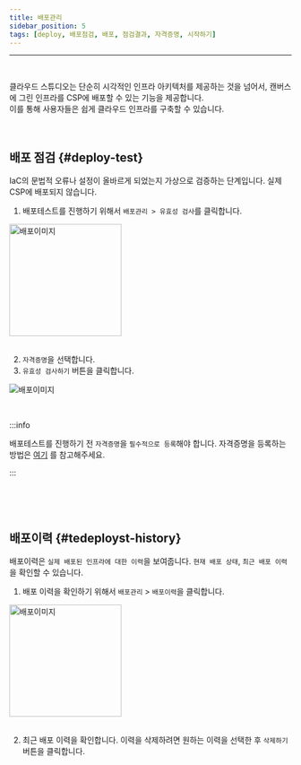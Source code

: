```yaml
---
title: 배포관리
sidebar_position: 5
tags: [deploy, 배포점검, 배포, 점검결과, 자격증명, 시작하기]
---
```



<hr />
<br />

클라우드 스튜디오는 단순히 시각적인 인프라 아키텍처를 제공하는 것을 넘어서, 캔버스에 그린 인프라를 CSP에 배포할 수 있는 기능을 제공합니다. <br /> 이를 통해 사용자들은 쉽게 클라우드 인프라를 구축할 수 있습니다.

<p>&nbsp;</p>

## 배포 점검 {#deploy-test}

IaC의 문법적 오류나 설정이 올바르게 되었는지 가상으로 검증하는 단계입니다. 실제 CSP에 배포되지 않습니다.

1. 배포테스트를 진행하기 위해서 `배포관리 > 유효성 검사`를 클릭합니다.

<div className={styles.imgWrap}>
    <img src={deploy03} width="200px" alt="배포이미지" />
</div>

<br />

2. `자격증명`을 선택합니다.
3. `유효성 검사하기` 버튼을 클릭합니다.

<div className={styles.imgWrap}>
    <img src={deploy02} alt="배포이미지" />
</div>

<!--<p>&nbsp;</p>

loader가 돌아가고 있으면 `배포 점검 중`이라는 뜻입니다. loader가 사라질 때까지 기다려주세요.(캔버스를 벗어나도 점검은 계속 진행됩니다.)

<div className={styles.imgWrap}>
    <img src={deploy04} alt="배포이미지" />
</div>
-->

<p>&nbsp;</p>

:::info

배포테스트를 진행하기 전 `자격증명`을 `필수적으로 등록`해야 합니다. 자격증명을 등록하는 방법은 [여기](/docs/credential/createCredential.mdx) 를 참고해주세요.

:::

<p>&nbsp;</p>
<p>&nbsp;</p>

<!--## 배포 점검 결과 {#test-result}

`배포 점검 결과`를 확인할 수 있습니다. 배포가 완료된 환경은 `각 CSP 페이지에서 확인`할 수 있습니다.

1. 배포 점검 결과를 확인하기 위해서 `배포관리 > 배포 점검 결과`를 클릭합니다.

<div className={styles.imgWrap}>
    <img src={deploy07} width="200px" alt="배포이미지" />
</div>

2. 최근 배포 점검 이력을 확인합니다.
3. 배포하고자하는 이력을 클릭한 후 `배포하기` 버튼을 클릭합니다.

<p>&nbsp;</p>
<p>&nbsp;</p>
-->

## 배포이력 {#tedeployst-history}

배포이력은 `실제 배포된 인프라에 대한 이력`을 보여줍니다. `현재 배포 상태`, `최근 배포 이력`을 확인할 수 있습니다.

1. 배포 이력을 확인하기 위해서 `배포관리` > `배포이력`을 클릭합니다.

<div className={styles.imgWrap}>
    <img src={deploy01} width="200px" alt="배포이미지" />
</div>

<br />

2. 최근 배포 이력을 확인합니다. 이력을 삭제하려면 원하는 이력을 선택한 후 `삭제하기` 버튼을 클릭합니다.
